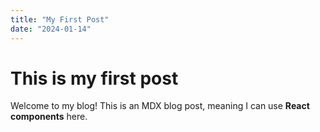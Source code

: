 ```yaml
---
title: "My First Post"
date: "2024-01-14"
---
```



# This is my first post

Welcome to my blog! This is an MDX blog post, meaning I can use **React components** here.

<SomeComponent />

